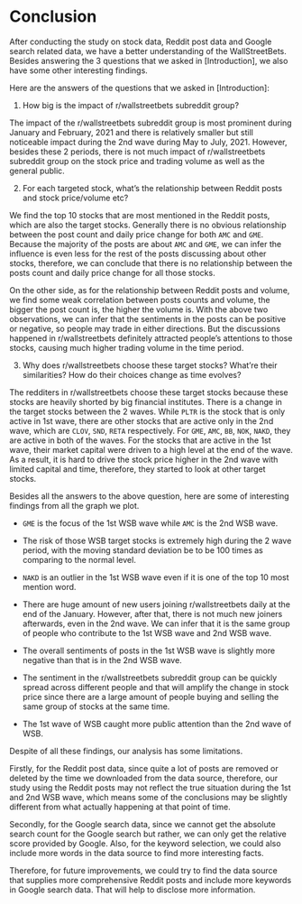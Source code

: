 # Conclusion

After conducting the study on stock data, Reddit post data and Google search related data, we have a better understanding of the WallStreetBets. Besides answering the 3 questions that we asked in [Introduction], we also have some other interesting findings. 

Here are the answers of the questions that we asked in [Introduction]:

1. How big is the impact of r/wallstreetbets subreddit group?

The impact of the r/wallstreetbets subreddit group is most prominent during January and February, 2021 and there is relatively smaller but still noticeable impact during the 2nd wave during May to July, 2021. However, besides these 2 periods, there is not much impact of r/wallstreetbets subreddit group on the stock price and trading volume as well as the general public.

2. For each targeted stock, what’s the relationship between Reddit posts and stock price/volume etc?

We find the top 10 stocks that are most mentioned in the Reddit posts, which are also the target stocks. Generally there is no obvious relationship between the post count and daily price change for both `AMC` and `GME`. Because the majority of the posts are about `AMC` and `GME`, we can infer the influence is even less for the rest of the posts discussing about other stocks, therefore, we can conclude that there is no relationship between the posts count and daily price change for all those stocks.

On the other side, as for the relationship between Reddit posts and volume, we find some weak correlation between posts counts and volume, the bigger the post count is, the higher the volume is. With the above two observations, we can infer that the sentiments in the posts can be positive or negative, so people may trade in either directions. But the discussions happened in r/wallstreetbets definitely attracted people's attentions to those stocks, causing much higher trading volume in the time period.

3. Why does r/wallstreetbets choose these target stocks? What’re their similarities? How do their choices change as time evolves?

The redditers in r/wallstreetbets choose these target stocks because these stocks are heavily shorted by big financial institutes. There is a change in the target stocks between the 2 waves. While `PLTR` is the stock that is only active in 1st wave, there are other stocks that are active only in the 2nd wave, which are `CLOV`, `SND`, `RETA` respectively. For `GME`, `AMC`, `BB`, `NOK`, `NAKD`, they are active in both of the waves. For the stocks that are active in the 1st wave, their market capital were driven to a high level at the end of the wave. As a result, it is hard to drive the stock price higher in the 2nd wave with limited capital and time, therefore, they started to look at other target stocks.

Besides all the answers to the above question, here are some of interesting findings from all the graph we plot.

- `GME` is the focus of the 1st WSB wave while `AMC` is the 2nd WSB wave.

- The risk of those WSB target stocks is extremely high during the 2 wave period, with the moving standard deviation be to be 100 times as comparing to the normal level.

- `NAKD` is an outlier in the 1st WSB wave even if it is one of the top 10 most mention word.

- There are huge amount of new users joining r/wallstreetbets daily at the end of the January. However, after that, there is not much new joiners afterwards, even in the 2nd wave. We can infer that it is the same group of people who contribute to the 1st WSB wave and 2nd WSB wave.

- The overall sentiments of posts in the 1st WSB wave is slightly more negative than that is in the 2nd WSB wave.

- The sentiment in the r/wallstreetbets subreddit group can be quickly spread across different people and that will amplify the change in stock price since there are a large amount of people buying and selling the same group of stocks at the same time.

- The 1st wave of WSB caught more public attention than the 2nd wave of WSB.

Despite of all these findings, our analysis has some limitations. 

Firstly, for the Reddit post data, since quite a lot of posts are removed or deleted by the time we downloaded from the data source, therefore, our study using the Reddit posts may not reflect the true situation during the 1st and 2nd WSB wave, which means some of the conclusions may be slightly different from what actually happening at that point of time.

Secondly, for the Google search data, since we cannot get the absolute search count for the Google search but rather, we can only get the relative score provided by Google. Also, for the keyword selection, we could also include more words in the data source to find more interesting facts.

Therefore, for future improvements, we could try to find the data source that supplies more comprehensive Reddit posts and include more keywords in Google search data. That will help to disclose more information.